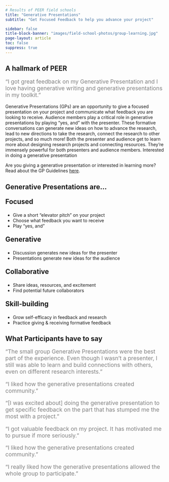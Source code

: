 ```yaml
---
# Results of PEER field schools
title: "Generative Presentations"
subtitle: "Get Focused Feedback to help you advance your project"

sidebar: false
title-block-banner: "images/field-school-photos/group-learning.jpg"
page-layout: article
toc: false
suppress: true
---
```


## A hallmark of PEER
::: {style="font-size: 125%; color: gray;"}
“I got great feedback on my Generative Presentation and I love having generative writing and generative presentations in my toolkit.”
:::

Generative Presentations (GPs) are an opportunity to give a focused presentation on your project and communicate what feedback you are looking to receive. Audience members play a critical role in generative presentations by playing "yes, and" with the presenter. These formative conversations can generate new ideas on how to advance the research, lead to new directions to take the research, connect the research to other projects, and so much more! Both the presenter and audience get to learn more about designing research projects and connecting resources. They’re immensely powerful for both presenters and audience members. Interested in doing a generative presentation

Are you giving a generative presentation or interested in learning more? Read about the GP Guidelines [here](gen-pres-guidelines.qmd).

## Generative Presentations are...

::: {.quarto-listing .quarto-listing-container-grid .list .grid .quarto-listing-cols-4 .bg-info}

:::{.g-col-1 .card .card-body .text-left .bg-info .border-info}

:::{.bi .bi-search style="font-size: 70px"}

:::
::: {style="font-size: 150%;"}
**Focused**
:::
* Give a short "elevator pitch" on your project
* Choose what feedback you want to receive
* Play "yes, and"
:::

:::{.g-col-1 .card .card-body .text-left .bg-info .border-info}

:::{.bi .bi-chat-square-dots-fill  style="font-size: 70px"}

:::

::: {style="font-size: 150%;"}
**Generative**
:::
* Discussion generates new ideas for the presenter
* Presentations generate new ideas for the audience
:::

:::{.g-col-1 .card .card-body .text-left .bg-info .border-info}

:::{.bi .bi-people-fill style="font-size: 70px"}

:::

::: {style="font-size: 150%;"}
**Collaborative**
:::
* Share ideas, resources, and excitement
* Find potential future collaborators
::: 

:::{.g-col-1 .card .card-body .text-left .bg-info .border-info}

:::{.bi .bi-gear-fill style="font-size: 70px"}

:::

::: {style="font-size: 150%;"}
**Skill-building**
:::
* Grow self-efficacy in feedback and research
* Practice giving & receiving formative feedback

:::
:::

## What Participants have to say

::: {style="font-size: 125%; color: gray;"}
"The small group Generative Presentations were the best part of the experience. Even though I wasn't a presenter, I still was able to learn and build connections with others, even on different research interests."
:::

::: {style="font-size: 125%; color: gray;"}
"I liked how the generative presentations created community."
:::

::: {style="font-size: 125%; color: gray;"}
"[I was excited about] doing the generative presentation to get specific feedback on the part that has stumped me the most with a project."
:::

::: {style="font-size: 125%; color: gray;"}
"I got valuable feedback on my project. It has motivated me to pursue if more seriously."
:::

::: {style="font-size: 125%; color: gray;"}
"I liked how the generative presentations created community."
:::

::: {style="font-size: 125%; color: gray;"}
"I really liked how the generative presentations allowed the whole group to participate."
:::